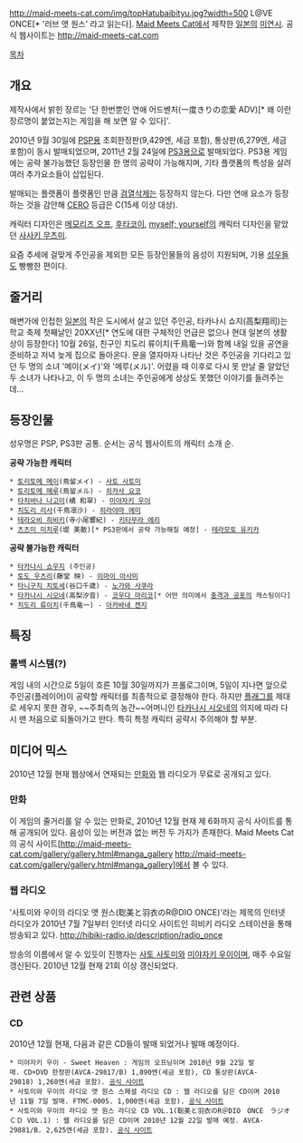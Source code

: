 http://maid-meets-cat.com/img/topHatubaibityu.jpg?width=500
L@VE ONCE[* '러브 앳 원스' 라고 읽는다]. [[Maid Meets Cat]]에서 제작한 [[일본]]의 [[미연시]].
공식 웹사이트는 [http://maid-meets-cat.com http://maid-meets-cat.com]

[[목차]]
== 개요 ==
제작사에서 밝힌 장르는 '단 한번뿐인 연애 어드벤처(一度きりの恋愛 ADV)[* 왜 이런 장르명이 붙었는지는 게임을 해 보면 알 수 있다]'.

2010년 9월 30일에 [[PSP]]용 초회한정판(9,429엔, 세금 포함), 통상판(6,279엔, 세금 포함)이 동시 발매되었으며, 2011년 2월 24일에 [[PS3]]용으로 발매되었다. PS3용 게임에는 공략 불가능했던 등장인물 한 명의 공략이 가능해지며, 기타 플랫폼의 특성을 살려 여러 추가요소들이 삽입된다.

발매되는 플랫폼이 플랫폼인 만큼 [[검열삭제]]는 등장하지 않는다. 다만 연애 요소가 등장하는 것을 감안해 [[CERO]] 등급은 C(15세 이상 대상).

캐릭터 디자인은 [[메모리즈 오프]], [[후타코이]], [[myself; yourself]]의 캐릭터 디자인을 맡았던 [[사사키 무츠미]].

요즘 추세에 걸맞게 주인공을 제외한 모든 등장인물들의 음성이 지원되며, 기용 [[성우]]들도 빵빵한 편이다.

== 줄거리 ==
해변가에 인접한 [[일본]]의 작은 도시에서 살고 있던 주인공, 타카나시 쇼지(高梨翔司)는 학교 축제 첫째날인 20XX년[* 연도에 대한 구체적인 언급은 없으나 현대 일본의 생활상이 등장한다] 10월 26일, 친구인 치도리 류이치(千鳥竜一)와 함께 내일 있을 공연을 준비하고 저녁 늦게 집으로 돌아온다. 문을 열자마자 나타난 것은 주인공을 기다리고 있던 두 명의 소녀 '메이(メイ)'와 '메루(メル)'. 어렸을 때 이후로 다시 못 만날 줄 알았던 두 소녀가 나타나고, 이 두 명의 소녀는 주인공에게 상상도 못했던 이야기를 들려주는데...

== 등장인물 ==
성우명은 PSP, PS3판 공통. 순서는 공식 웹사이트의 캐릭터 소개 순.

'''공략 가능한 캐릭터'''
 * [[토리토메 메이]](鳥留メイ) - [[사토 사토미]]
 * [[토리토메 메루]](鳥留メル) - [[히카사 요코]]
 * [[타치바나 나고미]](橘 和翠) - [[미야자키 우이]]
 * [[치도리 리사]](千鳥凛沙) - [[히라야마 에미]]
 * [[테라오비 히비키]](寺小尾響紀) - [[키타무라 에리]]
 * [[츠츠미 미치루]](堤 美散)[* PS3판에서 공략 가능해질 예정] - [[테라모토 유키카]]

'''공략 불가능한 캐릭터'''
 * [[타카나시 쇼우지]] (주인공)
 * [[토도 우츠리]](藤堂 映) - [[이마이 아사미]]
 * [[타니구치 치토세]](谷口千歳) - [[노가와 사쿠라]]
 * [[타카나시 시오네]](高梨汐音) - [[코우다 마리코]][* 어떤 의미에서 [[충격과 공포]]의 캐스팅이다]
 * [[치도리 류이치]](千鳥竜一) - [[아카바네 켄지]]

== 특징 ==
=== 롤백 시스템(?) ===
게임 내의 시간으로 5일이 흐른 10월 30일까지가 프롤로그이며, 5일이 지나면 앞으로 주인공(플레이어)이 공략할 캐릭터를 최종적으로 결정해야 한다. 하지만 [[플래그]]를 제대로 세우지 못한 경우, ~~주최측의 농간~~어머니인 [[타카나시 시오네]]의 의지에 따라 다시 맨 처음으로 되돌아가고 만다. 특히 특정 캐릭터 공략시 주의해야 할 부분.

== 미디어 믹스 ==
2010년 12월 현재 웹상에서 연재되는 [[만화]]와 웹 라디오가 무료로 공개되고 있다.
=== 만화 ===
이 게임의 줄거리를 알 수 있는 만화로, 2010년 12월 현재 제 6화까지 공식 사이트를 통해 공개되어 있다. 음성이 있는 버전과 없는 버전 두 가지가 존재한다. Maid Meets Cat의 공식 사이트[http://maid-meets-cat.com/gallery/gallery.html#manga_gallery http://maid-meets-cat.com/gallery/gallery.html#manga_gallery]에서 볼 수 있다.
=== 웹 라디오 ===
'사토미와 우이의 라디오 앳 원스(聡美と羽衣のR@DIO ONCE)'라는 제목의 인터넷 라디오가 2010년 7월 7일부터 인터넷 라디오 사이트인 히비키 라디오 스테이션을 통해 방송되고 있다. [http://hibiki-radio.jp/description/radio_once http://hibiki-radio.jp/description/radio_once]

방송의 이름에서 알 수 있듯이 진행자는 [[사토 사토미]]와 [[미야자키 우이]]이며, 매주 수요일 갱신된다. 2010년 12월 현재 21회 이상 갱신되었다.
== 관련 상품 ==
=== CD ===
2010년 12월 현재, 다음과 같은 CD들이 발매 되었거나 발매 예정이다.

 * 미야자키 우이 - Sweet Heaven : 게임의 오프닝이며 2010년 9월 22일 발매. CD+DVD 한정판(AVCA-29817/B) 1,890엔(세금 포함), CD 통상판(AVCA-29818) 1,260엔(세금 포함). [http://mv.avex.jp/miyazaki/ 공식 사이트]
 * 사토미와 우이의 라디오 앳 원스 스페셜 라디오 CD : 웹 라디오를 담은 CD이며 2010년 11월 7일 발매. FTMC-0005. 1,000엔(세금 포함). [http://foxtrot-music.com/title/R@DIOonce_special.html 공식 사이트]
 * 사토미와 우이의 라디오 앳 원스 라디오 CD VOL.1(聡美と羽衣のR＠DIO　ONCE　ラジオＣＤ VOL.1) : 웹 라디오를 담은 CD이며 2010년 12월 22일 발매 예정. AVCA-29881/B. 2,625엔(세금 포함). [http://foxtrot-music.com/title/R@DIOonce_DJ.html 공식 사이트]
